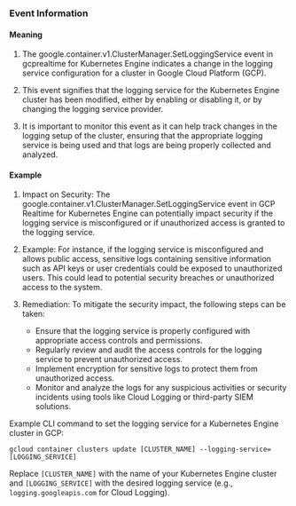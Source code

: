 
### Event Information

#### Meaning

1. The google.container.v1.ClusterManager.SetLoggingService event in gcprealtime for Kubernetes Engine indicates a change in the logging service configuration for a cluster in Google Cloud Platform (GCP).

2. This event signifies that the logging service for the Kubernetes Engine cluster has been modified, either by enabling or disabling it, or by changing the logging service provider.

3. It is important to monitor this event as it can help track changes in the logging setup of the cluster, ensuring that the appropriate logging service is being used and that logs are being properly collected and analyzed.

#### Example

1. Impact on Security: The google.container.v1.ClusterManager.SetLoggingService event in GCP Realtime for Kubernetes Engine can potentially impact security if the logging service is misconfigured or if unauthorized access is granted to the logging service.

2. Example: For instance, if the logging service is misconfigured and allows public access, sensitive logs containing sensitive information such as API keys or user credentials could be exposed to unauthorized users. This could lead to potential security breaches or unauthorized access to the system.

3. Remediation: To mitigate the security impact, the following steps can be taken:
   - Ensure that the logging service is properly configured with appropriate access controls and permissions.
   - Regularly review and audit the access controls for the logging service to prevent unauthorized access.
   - Implement encryption for sensitive logs to protect them from unauthorized access.
   - Monitor and analyze the logs for any suspicious activities or security incidents using tools like Cloud Logging or third-party SIEM solutions.

Example CLI command to set the logging service for a Kubernetes Engine cluster in GCP:
```
gcloud container clusters update [CLUSTER_NAME] --logging-service=[LOGGING_SERVICE]
```
Replace `[CLUSTER_NAME]` with the name of your Kubernetes Engine cluster and `[LOGGING_SERVICE]` with the desired logging service (e.g., `logging.googleapis.com` for Cloud Logging).

